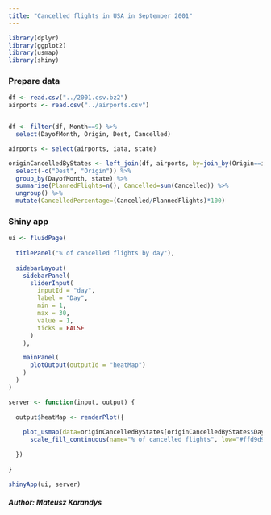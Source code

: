 ```yaml
---
title: "Cancelled flights in USA in September 2001"
---
```


```r
library(dplyr)
library(ggplot2)
library(usmap)
library(shiny)
```

### Prepare data

```r
df <- read.csv("../2001.csv.bz2")
airports <- read.csv("../airports.csv")


df <- filter(df, Month==9) %>%
  select(DayofMonth, Origin, Dest, Cancelled)

airports <- select(airports, iata, state)

originCancelledByStates <- left_join(df, airports, by=join_by(Origin==iata)) %>%
  select(-c("Dest", "Origin")) %>%
  group_by(DayofMonth, state) %>%
  summarise(PlannedFlights=n(), Cancelled=sum(Cancelled)) %>%
  ungroup() %>%
  mutate(CancelledPercentage=(Cancelled/PlannedFlights)*100)
```

### Shiny app

```r
ui <- fluidPage(
  
  titlePanel("% of cancelled flights by day"),
  
  sidebarLayout(
    sidebarPanel(
      sliderInput(
        inputId = "day",
        label = "Day",
        min = 1,
        max = 30,
        value = 1,
        ticks = FALSE
      )
    ),

    mainPanel(
      plotOutput(outputId = "heatMap")
    )
  )
)

server <- function(input, output) {
  
  output$heatMap <- renderPlot({
    
    plot_usmap(data=originCancelledByStates[originCancelledByStates$DayofMonth==input$day,], values="CancelledPercentage", labels=TRUE) +
      scale_fill_continuous(name="% of cancelled flights", low="#ffd9d9", high="#ff0000", limits=c(0,100))
    
  })
  
}
```

```r
shinyApp(ui, server)
```




##### Author: Mateusz Karandys